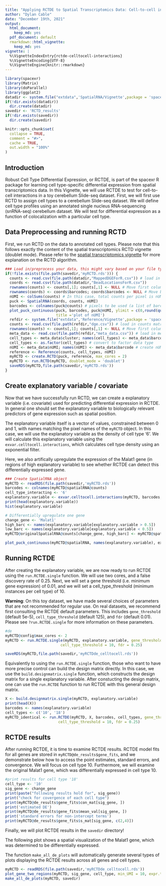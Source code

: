 ```yaml
---
title: "Applying RCTDE to Spatial Transcriptomics Data: Cell-to-cell interactions"
author: "Dylan Cable"
date: "December 19th, 2021"
output:
  html_document:
    keep_md: yes
  pdf_document: default
  rmarkdown::html_vignette:
    keep_md: yes
vignette: |
  %\VignetteIndexEntry{rctde-celltocell-interactions} 
  %\VignetteEncoding{UTF-8} 
  %\VignetteEngine{knitr::rmarkdown}
---
```


```r
library(spacexr)
library(Matrix)
library(doParallel)
library(ggplot2)
datadir <- system.file("extdata",'SpatialRNA/Vignette',package = 'spacexr') # directory for sample Slide-seq dataset
if(!dir.exists(datadir))
  dir.create(datadir)
savedir <- 'RCTD_results'
if(!dir.exists(savedir))
  dir.create(savedir)
```

```r
knitr::opts_chunk$set(
  collapse = TRUE,
  comment = "#>",
  cache = TRUE,
  out.width = "100%"
)
```

## Introduction

Robust Cell Type Differential Expression, or RCTDE, is part of the spacexr R package for learning cell type-specific differential expression from spatial transcriptomics data. In this Vignette, we will use RCTDE to test for cell-to-cell interactions in a toy cerebellum Slide-seq dataset. First, we will first use RCTD to assign cell types to a cerebellum Slide-seq dataset. We will define cell type profiles using an annotated single nucleus RNA-sequencing (snRNA-seq) cerebellum dataset. We will test for differential expression as a function of colocalization with a particular cell type.

## Data Preprocessing and running RCTD

First, we run RCTD on the data to annotated cell types. Please note that this follows exactly the content of the spatial transcriptomics RCTD vignette (doublet mode). Please refer to the [spatial transcriptomics vignette](https://raw.githack.com/dmcable/spacexr/master/vignettes/spatial-transcriptomics.html) for more explanation on the RCTD algorithm.

```r
### Load in/preprocess your data, this might vary based on your file type
if(!file.exists(file.path(savedir,'myRCTD.rds'))) {
  counts <- read.csv(file.path(datadir,"MappedDGEForR.csv")) # load in counts matrix
  coords <- read.csv(file.path(datadir,"BeadLocationsForR.csv"))
  rownames(counts) <- counts[,1]; counts[,1] <- NULL # Move first column to rownames
  rownames(coords) <- coords$barcodes; coords$barcodes <- NULL # Move barcodes to rownames
  nUMI <- colSums(counts) # In this case, total counts per pixel is nUMI
  puck <- SpatialRNA(coords, counts, nUMI)
  barcodes <- colnames(puck@counts) # pixels to be used (a list of barcode names). 
  plot_puck_continuous(puck, barcodes, puck@nUMI, ylimit = c(0,round(quantile(puck@nUMI,0.9))), 
                       title ='plot of nUMI') 
  refdir <- system.file("extdata",'Reference/Vignette',package = 'spacexr') # directory for the reference
  counts <- read.csv(file.path(refdir,"dge.csv")) # load in counts matrix
  rownames(counts) <- counts[,1]; counts[,1] <- NULL # Move first column to rownames
  meta_data <- read.csv(file.path(refdir,"meta_data.csv")) # load in meta_data (barcodes, clusters, and nUMI)
  cell_types <- meta_data$cluster; names(cell_types) <- meta_data$barcode # create cell_types named list
  cell_types <- as.factor(cell_types) # convert to factor data type
  nUMI <- meta_data$nUMI; names(nUMI) <- meta_data$barcode # create nUMI named list
  reference <- Reference(counts, cell_types, nUMI)
  myRCTD <- create.RCTD(puck, reference, max_cores = 2)
  myRCTD <- run.RCTD(myRCTD, doublet_mode = 'doublet')
  saveRDS(myRCTD,file.path(savedir,'myRCTD.rds'))
}
```

## Create explanatory variable / covariate

Now that we have successfully run RCTD, we can create a explanatory variable (i.e. covariate) used for predicting differential expression in RCTDE. In general one should set the explanatory variable to biologically relevant predictors of gene expression such as spatial position.

The explanatory variable itself is a vector of values, constrained between 0 and 1, with names matching the pixel names of the `myRCTD` object. In this case, we will use the explanatory variable
as the density of cell type '6'. We will calculate this explanatory variable using the `exvar.celltocell.interactions`, which calculates cell type density using an exponential filter.

Here, we also artifically upregulate the expression of the Malat1 gene (in regions of high explanatory variable) to see whether RCTDE can detect this differentially expressed gene.

```r
### Create SpatialRNA object
myRCTD <- readRDS(file.path(savedir,'myRCTD.rds'))
barcodes <- colnames(myRCTD@spatialRNA@counts)
cell_type_interacting <- '6'
explanatory.variable <- exvar.celltocell.interactions(myRCTD, barcodes, cell_type_interacting, radius = 500)
print(head(explanatory.variable))
hist(explanatory.variable)

# Differentially upregulate one gene
change_gene <- 'Malat1'
high_barc <- names(explanatory.variable[explanatory.variable > 0.5])
low_barc <- names(explanatory.variable[explanatory.variable < 0.5])
myRCTD@originalSpatialRNA@counts[change_gene, high_barc] <- myRCTD@spatialRNA@counts[change_gene, high_barc] * 2 

plot_puck_continuous(myRCTD@spatialRNA, names(explanatory.variable), explanatory.variable, ylimit = c(0,1), title ='plot of explanatory variable') 
```

## Running RCTDE

After creating the explanatory variable, we are now ready to run RCTDE using the `run.RCTDE.single` function. We will use two cores, and a false discovery rate of 0.25. Next, we will set a gene threshold (i.e. minimum gene expression) of 0.01, and we will set a cell_type_threshold (minimum instances per cell type) of 10.

**Warning**: On this toy dataset, we have made several choices of parameters that are not recommended for regular use. On real datasets, we recommend first consulting the RCTDE default parameters. This includes `gene_threshold` (default 5e-5), `cell_type_threshold` (default 125), and `fdr` (default 0.01). Please see `?run.RCTDE.single` for more information on these parameters. 

```r
#de
myRCTD@config$max_cores <- 2
myRCTD <- run.RCTDE.single(myRCTD, explanatory.variable, gene_threshold = .01, 
                         cell_type_threshold = 10, fdr = 0.25) 

saveRDS(myRCTD,file.path(savedir,'myRCTDde_celltocell.rds'))
```

Equivalently to using the `run.RCTDE.single` function, those who want to have more precise control can build the design matrix directly. In this case, we use the `build.designmatrix.single` function, which
constructs the design matrix for a single explanatory variable. After constucting the design matrix, one can use the `run.RCTDE` function to run RCTDE with this general design matrix.

```r
X <- build.designmatrix.single(myRCTD, explanatory.variable)
print(head(X))
barcodes <- names(explanatory.variable)
cell_types <- c('10', '18')
myRCTD_identical <- run.RCTDE(myRCTD, X, barcodes, cell_types, gene_threshold = .01, 
                        cell_type_threshold = 10, fdr = 0.25)
```

## RCTDE results

After running RCTDE, it is time to examine RCTDE results. RCTDE model fits for all genes are stored in `myRCTD@de_results$gene_fits`, and we demonstrate below how to access the point estimates, standard errors, and convergence. We will focus on cell type 10. Furthermore, we will examine the original Malat1 gene, which was differentially expressed in cell type 10.

```r
#print results for cell type '18'
cell_type <- '10'
sig_gene <- change_gene
print(paste("following results hold for", sig_gene))
print("check for covergence of each cell type")
print(myRCTD@de_results$gene_fits$con_mat[sig_gene, ]) 
print('estimated DE')
print(myRCTD@de_results$gene_fits$mean_val[sig_gene, ]) 
print('standard errors for non-intercept terms')
print(myRCTD@de_results$gene_fits$s_mat[sig_gene, c(2,4)]) 
```

Finally, we will plot RCTDE results in the `savedir` directory!

The following plot shows a spatial visualization of the Malat1 gene, which was determined to be differentially expressed.

The function `make_all_de_plots` will automatically generate several types of plots displaying the RCTDE results across all genes and cell types.

```r
myRCTD <- readRDS(file.path(savedir,'myRCTDde_celltocell.rds'))
plot_gene_two_regions(myRCTD, sig_gene, cell_type, min_UMI = 10, expr.thresh = 25)
make_all_de_plots(myRCTD, savedir)
```

